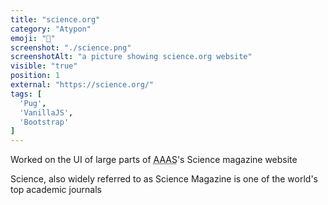 ```yaml
---
title: "science.org"
category: "Atypon"
emoji: "🏢"
screenshot: "./science.png"
screenshotAlt: "a picture showing science.org website"
visible: "true"
position: 1
external: "https://science.org/"
tags: [
  'Pug',
  'VanillaJS',
  'Bootstrap'
]
---
```


Worked on the UI of large parts of <abbr title="American Association for the Advancement of Science">AAAS</abbr>'s Science magazine website

Science, also widely referred to as Science Magazine is one of the world's top academic journals